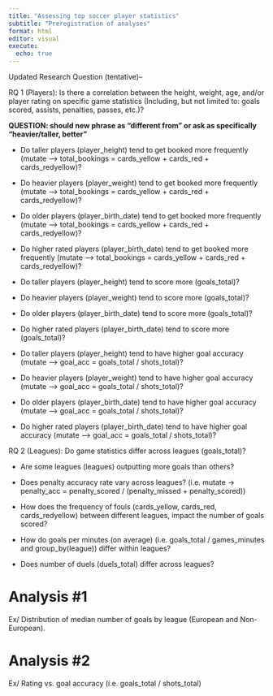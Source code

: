 ```yaml
---
title: "Assessing top soccer player statistics"
subtitle: "Preregistration of analyses"
format: html
editor: visual
execute:
  echo: true
---
```


Updated Research Question (tentative)--

RQ 1 (Players): Is there a correlation between the height, weight, age, and/or player rating on specific game statistics (Including, but not limited to: goals scored, assists, penalties, passes, etc.)?

**QUESTION: should new phrase as "different from" or ask as specifically "heavier/taller, better"**

-   Do taller players (player_height) tend to get booked more frequently (mutate --\> total_bookings = cards_yellow + cards_red + cards_redyellow)?

-   Do heavier players (player_weight) tend to get booked more frequently (mutate --\> total_bookings = cards_yellow + cards_red + cards_redyellow)?

-   Do older players (player_birth_date) tend to get booked more frequently (mutate --\> total_bookings = cards_yellow + cards_red + cards_redyellow)?

-   Do higher rated players (player_birth_date) tend to get booked more frequently (mutate --\> total_bookings = cards_yellow + cards_red + cards_redyellow)?

-   Do taller players (player_height) tend to score more (goals_total)?

-   Do heavier players (player_weight) tend to score more (goals_total)?

-   Do older players (player_birth_date) tend to score more (goals_total)?

-   Do higher rated players (player_birth_date) tend to score more (goals_total)?

-   Do taller players (player_height) tend to have higher goal accuracy (mutate --\> goal_acc = goals_total / shots_total)?

-   Do heavier players (player_weight) tend to have higher goal accuracy (mutate --\> goal_acc = goals_total / shots_total)?

-   Do older players (player_birth_date) tend to have higher goal accuracy (mutate --\> goal_acc = goals_total / shots_total)?

-   Do higher rated players (player_birth_date) tend to have higher goal accuracy (mutate --\> goal_acc = goals_total / shots_total)?

RQ 2 (Leagues): Do game statistics differ across leagues (goals_total)?

-   Are some leagues (leagues) outputting more goals than others?

-   Does penalty accuracy rate vary across leagues? (i.e. mutate -\> penalty_acc = penalty_scored / (penalty_missed + penalty_scored))

-   How does the frequency of fouls (cards_yellow, cards_red, cards_redyellow) between different leagues, impact the number of goals scored?

-   How do goals per minutes (on average) (i.e. goals_total / games_minutes and group_by(league)) differ within leagues?

-   Does number of duels (duels_total) differ across leagues?

# Analysis #1

Ex/ Distribution of median number of goals by league (European and Non-European).

# Analysis #2

Ex/ Rating vs. goal accuracy (i.e. goals_total / shots_total)
